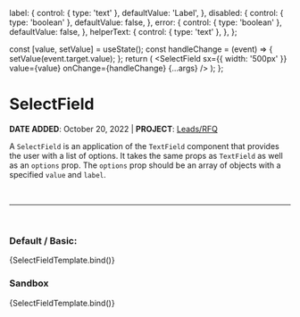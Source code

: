 

  label: {
    control: { type: 'text' },
    defaultValue: 'Label',
  },
  disabled: {
    control: { type: 'boolean' },
    defaultValue: false,
  },
  error: {
    control: { type: 'boolean' },
    defaultValue: false,
  },
  helperText: {
    control: { type: 'text' },
  },
};

<Meta
  title='Atoms/Field/SelectField'
  component={SelectField}
  argTypes={argTypes}
/>

  const [value, setValue] = useState();
  const handleChange = (event) => {
    setValue(event.target.value);
  };
  return (
    <SelectField
      sx={{ width: '500px' }}
      value={value}
      onChange={handleChange}
      {...args}
    />
  );
};

# SelectField

**DATE ADDED**: October 20, 2022 | **PROJECT**: [Leads/RFQ](https://www.notion.so/gethearth/Leads-Request-a-Quote-RFQ-185a5e3b927846e5860eb07ab874cb3c)

A `SelectField` is an application of the `TextField` component that provides the user with a list of options.
It takes the same props as `TextField` as well as an `options` prop. The `options` prop should be an array of
objects with a specified `value` and `label`.

<br />

---

<br />

### Default / Basic:

<Canvas>
  <Story
    name="Basic"
    component={SelectField}
    args={{
      options: [
        { value: 'one', label: 'option one' },
        { value: 'two', label: 'option two' },
      ],
      label: 'Label',
    }}
  >
    {SelectFieldTemplate.bind()}
  </Story>
</Canvas>

### Sandbox

<Canvas>
  <Story
    name="Sandbox"
    args={{
      options: [
        { value: 'one', label: 'option one' },
        { value: 'two', label: 'option two' },
      ],
    }}
  >
    {SelectFieldTemplate.bind()}
  </Story>
</Canvas>

<ArgsTable of={SelectField} story="Sandbox" />
